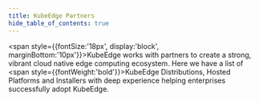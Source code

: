 ```yaml
---
title: KubeEdge Partners
hide_table_of_contents: true
---
```



<span style={{fontSize:'18px', display:'block', marginBottom:'10px'}}>KubeEdge works with partners to create a strong, vibrant cloud native edge computing ecosystem. Here we have a list of <span style={{fontWeight:'bold'}}>KubeEdge Distributions, Hosted Platforms and Installers</span> with deep experience helping enterprises successfully adopt KubeEdge.</span>

<div
  style={{
    display: 'grid',
    gridTemplateColumns: 'repeat(auto-fit, minmax(300px, 1fr))',
    gap: '20px',
    justifyContent: 'center',
  }}
>
  <PartnerCard
    name="DaoCloud"
    product="DaoCloud Enterprise 5.0"
    description="DaoCloud Enterprise 5.0 (DCE 5.0) is an advanced and highly scalable cloud native operating system designed to provide a consistent and dependable experience across diverse infrastructures and environments. With its support for heterogeneous clouds, edge clouds, and multicloud management, DCE 5.0 offers unparalleled flexibility."
    link="https://www.daocloud.io/products/standard-edition/index.html"
  />
  <PartnerCard
    name="Huawei Cloud"
    product="IEF"
    description="Edge computing platform built upon KubeEdge, provides extremely lightweight, edge intelligent, and powerful in terms of computing capabilities."
    link="https://www.huaweicloud.com/product/ief.html"
  />
  <PartnerCard
    name="KubeSphere"
    product="KubeSphere Enterprise 4.0"
    description="Based on the open and extensible architecture of KubeSphere LuBan, KubeSphere Enterprise 4.0 can easily achieve upstream and downstream linkage of applications, integrate various high-quality extensions from KubeSphere Marketplace anytime, and provide seamless business capabilities and highly consistent product experience. Edge computing extension based on KubeEdge provide easier-to-use and broader coverage of edge computing capabilities, solving operational issues such as node status management and relationship tree management for users."
    link="https://kubesphere.co/kse/"
  />
</div>